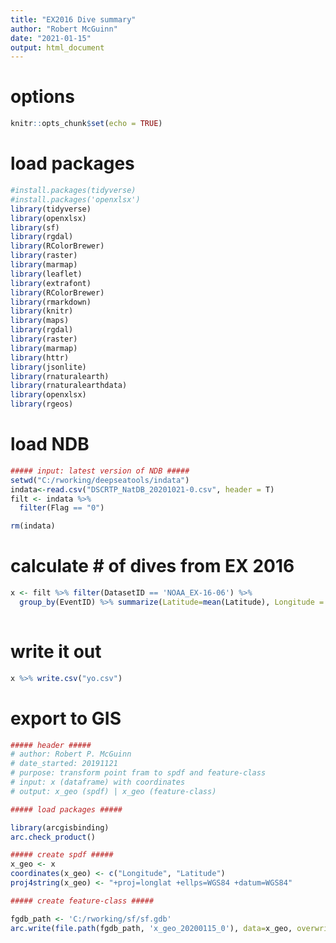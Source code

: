 ```yaml
---
title: "EX2016 Dive summary"
author: "Robert McGuinn"
date: "2021-01-15"
output: html_document
---
```


# options

```r
knitr::opts_chunk$set(echo = TRUE)
```

# load packages

```r
#install.packages(tidyverse)
#install.packages('openxlsx')
library(tidyverse)
library(openxlsx)
library(sf)
library(rgdal)
library(RColorBrewer)
library(raster)
library(marmap)
library(leaflet)
library(extrafont)
library(RColorBrewer)
library(rmarkdown)
library(knitr)
library(maps)
library(rgdal)
library(raster)
library(marmap)
library(httr)
library(jsonlite)
library(rnaturalearth)
library(rnaturalearthdata)
library(openxlsx)
library(rgeos)

```

# load NDB

```r
##### input: latest version of NDB #####
setwd("C:/rworking/deepseatools/indata")
indata<-read.csv("DSCRTP_NatDB_20201021-0.csv", header = T)
filt <- indata %>%
  filter(Flag == "0")

rm(indata)

```

# calculate # of dives from EX 2016

```r
 
x <- filt %>% filter(DatasetID == 'NOAA_EX-16-06') %>% 
  group_by(EventID) %>% summarize(Latitude=mean(Latitude), Longitude = mean(Longitude))
  


```

# write it out 

```r
x %>% write.csv("yo.csv")
```

# export to GIS

```r
##### header #####
# author: Robert P. McGuinn
# date_started: 20191121
# purpose: transform point fram to spdf and feature-class
# input: x (dataframe) with coordinates
# output: x_geo (spdf) | x_geo (feature-class)

##### load packages #####

library(arcgisbinding)
arc.check_product()

##### create spdf #####
x_geo <- x
coordinates(x_geo) <- c("Longitude", "Latitude")
proj4string(x_geo) <- "+proj=longlat +ellps=WGS84 +datum=WGS84"

##### create feature-class #####

fgdb_path <- 'C:/rworking/sf/sf.gdb'
arc.write(file.path(fgdb_path, 'x_geo_20200115_0'), data=x_geo, overwrite = TRUE)

```




